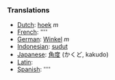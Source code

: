 ===Translations===
*[[Dutch]]: [[hoek]] ''m''
*[[French]]: [[]] ''''
*[[German]]: [[Winkel]] ''m''
*[[Indonesian]]: [[sudut]]
*[[Japanese]]: [[角度]] (かくど, kakudo)
*[[Latin]]: [[]]
*[[Spanish]]: [[]] ''''